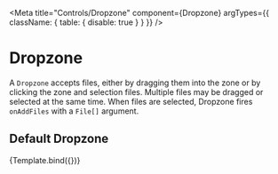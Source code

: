 
<Meta 
  title="Controls/Dropzone" 
  component={Dropzone}
  argTypes={{
    className: { table: { disable: true } }
  }}
/>


# Dropzone

A `Dropzone` accepts files, either by dragging them into the zone or by clicking the
zone and selection files. Multiple files may be dragged or selected at the same
time. When files are selected, Dropzone fires `onAddFiles` with a `File[]` argument.

<ArgsTable of={Dropzone}/>

## Default Dropzone

<Canvas>
  <Story
    name="Properties"
    args={{}}>
    {Template.bind({})}
  </Story>
</Canvas>

